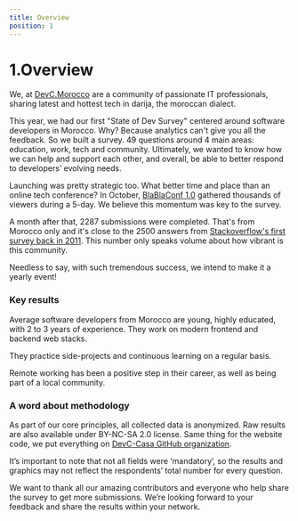 ```yaml
---
title: Overview
position: 1
---
```


# 1.Overview

We, at [DevC.Morocco](https://www.facebook.com/groups/DevC.Casablanca) are a community of passionate IT professionals, sharing latest and hottest tech in darija, the moroccan dialect.

This year, we had our first "State of Dev Survey" centered around software developers in Morocco. Why? Because analytics can't give you all the feedback. So we built a survey. 49 questions around 4 main areas: education, work, tech and community. Ultimately, we wanted to know how we can help and support each other, and overall, be able to better respond to developers’ evolving needs.

Launching was pretty strategic too. What better time and place than an online tech conference? In October, [BlaBlaConf 1.0](https://blablaconf.com/) gathered thousands of viewers during a 5-day. We believe this momentum was key to the survey.

A month after that, 2287 submissions were completed. That's from Morocco only and it's close to the 2500 answers from [Stackoverflow's first survey back in 2011](https://stackoverflow.blog/2011/01/11/survey-says/]). This number only speaks volume about how vibrant is this community.

Needless to say, with such tremendous success, we intend to make it a yearly event!

### Key results

Average software developers from Morocco are young, highly educated, with 2 to 3 years of experience. They work on modern frontend and backend web stacks.

They practice side-projects and continuous learning on a regular basis.

Remote working has been a positive step in their career, as well as being part of a local community.

### A word about methodology

As part of our core principles, all collected data is anonymized. Raw results are also available under BY-NC-SA 2.0 license. Same thing for the website code, we put everything on [DevC-Casa GitHub organization](https://github.com/DevC-Casa/stateofdev.ma).

It’s important to note that not all fields were ‘mandatory’, so the results and graphics may not reflect the respondents’ total number for every question.

We want to thank all our amazing contributors and everyone who help share the survey to get more submissions. We’re looking forward to your feedback and share the results within your network.
